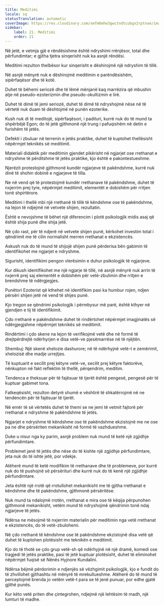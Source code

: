 ```yaml
---
title: Meditimi
locale: sq
statusTranslation: automatic
coverImage: https://res.cloudinary.com/xmfm6mhw3gwctndtcubgx2rptnae/image/upload/v1741354419/small_cover_la_gran_rebelion_28716e29d2.webp
sidebar:
    label: 21. Meditimi
    order: 21
---
```

Në jetë, e vetmja gjë e rëndësishme është ndryshimi rrënjësor, total dhe përfundimtar; e gjitha tjetra sinqerisht nuk ka asnjë rëndësi.

Meditimi rezulton thelbësor kur sinqerisht e dëshirojmë një ndryshim të tillë.

Në asnjë mënyrë nuk e dëshirojmë meditimin e parëndësishëm, sipërfaqësor dhe të kotë.

Duhet të bëhemi seriozë dhe të lëmë mënjanë kaq marrëzira që mbushin atje në pseudo-ezoterizmin dhe pseudo-okultizmin e lirë.

Duhet të dimë të jemi seriozë, duhet të dimë të ndryshojmë nëse në të vërtetë nuk duam të dështojmë në punën ezoterike.

Kush nuk di të meditojë, sipërfaqësori, i padituri, kurrë nuk do të mund ta shpërbëjë Egon; do të jetë gjithmonë një trung i pafuqishëm në detin e furishëm të jetës.

Defekti i zbuluar në terrenin e jetës praktike, duhet të kuptohet thellësisht nëpërmjet teknikës së meditimit.

Materiali didaktik për meditimin gjendet pikërisht në ngjarjet ose rrethanat e ndryshme të përditshme të jetës praktike, kjo është e pakontestueshme.

Njerëzit protestojnë gjithmonë kundër ngjarjeve të pakëndshme, kurrë nuk dinë të shohin dobinë e ngjarjeve të tilla.

Ne në vend që të protestojmë kundër rrethanave të pakëndshme, duhet të nxjerrim prej tyre, nëpërmjet meditimit, elementët e dobishëm për rritjen tonë shpirtërore.

Meditimi i thellë mbi një rrethanë të tillë të këndshme ose të pakëndshme, na lejon të ndjejmë në vetvete shijen, rezultatin.

Është e nevojshme të bëhet një diferencim i plotë psikologjik midis asaj që është shija punë dhe shija jetë.

Në çdo rast, për të ndjerë në vetvete shijen punë, kërkohet investim total i qëndrimit me të cilin normalisht merren rrethanat e ekzistencës.

Askush nuk do të mund të shijojë shijen punë përderisa bën gabimin të identifikohet me ngjarjet e ndryshme.

Sigurisht, identifikimi pengon vlerësimin e duhur psikologjik të ngjarjeve.

Kur dikush identifikohet me një ngjarje të tillë, në asnjë mënyrë nuk arrin të nxjerrë prej saj elementët e dobishëm për vetë-zbulimin dhe rritjen e brendshme të ndërgjegjes.

Punëtori Ezoterist që kthehet në identifikim pasi ka humbur rojen, ndjen përsëri shijen jetë në vend të shijes punë.

Kjo tregon se qëndrimi psikologjik i përmbysur më parë, është kthyer në gjendjen e tij të identifikimit.

Çdo rrethanë e pakëndshme duhet të rindërtohet nëpërmjet imagjinatës së ndërgjegjshme nëpërmjet teknikës së meditimit.

Rindërtimi i çdo skene na lejon të verifikojmë vetë dhe në formë të drejtpërdrejtë ndërhyrjen e disa vetë-ve pjesëmarrëse në të njëjtën.

Shembuj: Një skenë xhelozie dashurore; në të ndërhyjnë vetë-t e zemërimit, xhelozisë dhe madje urrejtjes.

Të kuptuarit e secilit prej këtyre vetë-ve, secilit prej këtyre faktorëve, nënkupton në fakt reflektim të thellë, përqendrim, meditim.

Tendenca e theksuar për të fajësuar të tjerët është pengesë, pengesë për të kuptuar gabimet tona.

Fatkeqësisht, rezulton detyrë shumë e vështirë të shkatërrojmë në ne tendencën për të fajësuar të tjerët.

Në emër të së vërtetës duhet të themi se ne jemi të vetmit fajtorë për rrethanat e ndryshme të pakëndshme të jetës.

Ngjarjet e ndryshme të këndshme ose të pakëndshme ekzistojnë me ne ose pa ne dhe përsëriten mekanikisht në formë të vazhdueshme.

Duke u nisur nga ky parim, asnjë problem nuk mund të ketë një zgjidhje përfundimtare.

Problemet janë të jetës dhe nëse do të kishte një zgjidhje përfundimtare, jeta nuk do të ishte jetë, por vdekje.

Atëherë mund të ketë modifikim të rrethanave dhe të problemeve, por kurrë nuk do të pushojnë së përsërituri dhe kurrë nuk do të kenë një zgjidhje përfundimtare.

Jeta është një rrotë që rrotullohet mekanikisht me të gjitha rrethanat e këndshme dhe të pakëndshme, gjithmonë përsëritëse.

Nuk mund ta ndalojmë rrotën, rrethanat e mira ose të këqija përpunohen gjithmonë mekanikisht, vetëm mund të ndryshojmë qëndrimin tonë ndaj ngjarjeve të jetës.

Ndërsa ne mësojmë të nxjerrim materialin për meditimin nga vetë rrethanat e ekzistencës, do të vetë-zbulohemi.

Në çdo rrethanë të këndshme ose të pakëndshme ekzistojnë disa vetë që duhet të kuptohen plotësisht me teknikën e meditimit.

Kjo do të thotë se çdo grup vetë-sh që ndërhyjnë në një dramë, komedi ose tragjedi të jetës praktike, pasi të jetë kuptuar plotësisht, duhet të eliminohet nëpërmjet fuqisë së Nënës Hyjnore Kundalini.

Ndërsa bëjmë përdorimin e ndjenjës së vëzhgimit psikologjik, kjo e fundit do të zhvillohet gjithashtu në mënyrë të mrekullueshme. Atëherë do të mund të perceptojmë brenda jo vetëm vetë-t para se të jenë punuar, por edhe gjatë gjithë punës.

Kur këto vetë priten dhe çintegrohen, ndjejmë një lehtësim të madh, një lumturi të madhe.

